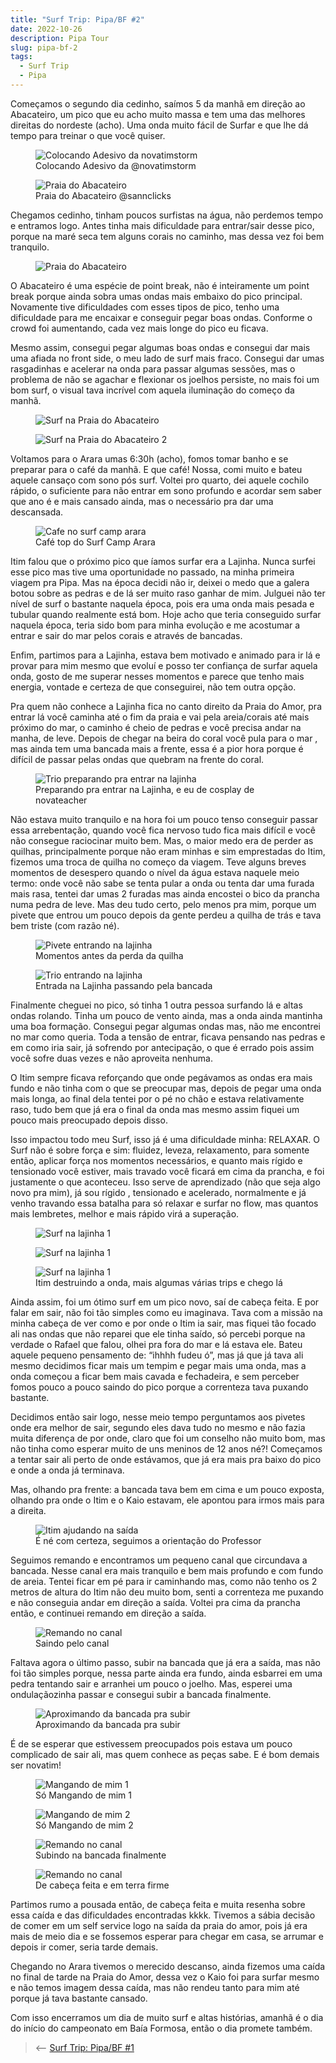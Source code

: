 ```yaml
---
title: "Surf Trip: Pipa/BF #2"
date: 2022-10-26
description: Pipa Tour
slug: pipa-bf-2
tags:
  - Surf Trip
  - Pipa
---
```


Começamos o segundo dia cedinho, saímos 5 da manhã em direção ao Abacateiro, um pico que eu acho muito massa e tem uma das melhores direitas do nordeste (acho). Uma onda muito fácil de Surfar e que lhe dá tempo para treinar o que você quiser.

<figure>
    <img src="./adesivo.jpg"
         alt="Colocando Adesivo da novatimstorm">
    <figcaption>Colocando Adesivo da <OutboundLink href="https://www.instagram.com/novatimstorm/" target="_blank">@novatimstorm</OutboundLink></figcaption>
</figure>

<figure>
    <img src="./abacate.jpg"
         alt="Praia do Abacateiro">
    <figcaption>Praia do Abacateiro <OutboundLink href="https://www.instagram.com/sannclicks/" target="_blank">@sannclicks</figcaption>
</figure>

Chegamos cedinho, tinham poucos surfistas na água, não perdemos tempo e entramos logo. Antes tinha mais dificuldade para entrar/sair desse pico, porque na maré seca tem alguns corais no caminho, mas dessa vez foi bem tranquilo.

<figure>
    <img src="./espelho.jpg"
         alt="Praia do Abacateiro">
</figure>

O Abacateiro é uma espécie de point break, não é inteiramente um point break porque ainda sobra umas ondas mais embaixo do pico principal. Novamente tive dificuldades com esses tipos de pico, tenho uma dificuldade para me encaixar e conseguir pegar boas ondas. Conforme o crowd foi aumentando, cada vez mais longe do pico eu ficava.

Mesmo assim, consegui pegar algumas boas ondas e consegui dar mais uma afiada no front side, o meu lado de surf mais fraco. Consegui dar umas rasgadinhas e acelerar na onda para passar algumas sessões, mas o problema de não se agachar e flexionar os joelhos persiste, no mais foi um bom surf, o visual tava incrível com aquela iluminação do começo da manhã.

<figure>
    <img src="./abacate1.jpg"
         alt="Surf na Praia do Abacateiro">
</figure>

<figure>
    <img src="./abacate2.jpg"
         alt="Surf na Praia do Abacateiro 2">
</figure>

Voltamos para o Arara umas 6:30h (acho), fomos tomar banho e se preparar para o café da manhã. E que café! Nossa, comi muito e bateu aquele cansaço com sono pós surf. Voltei pro quarto, dei aquele cochilo rápido, o suficiente para não entrar em sono profundo e acordar sem saber que ano é e mais cansado ainda, mas o necessário pra dar uma descansada.

<figure>
    <img src="./cafe.jpg"
         alt="Cafe no surf camp arara">
    <figcaption>Café top do Surf Camp Arara</figcaption>
</figure>

Itim falou que o próximo pico que íamos surfar era a Lajinha. Nunca surfei esse pico mas tive uma oportunidade no passado, na minha primeira viagem pra Pipa. Mas na época decidi não ir, deixei o medo que a galera botou sobre as pedras e de lá ser muito raso ganhar de mim. Julguei não ter nível de surf o bastante naquela época, pois era uma onda mais pesada e tubular quando realmente está bom. Hoje acho que teria conseguido surfar naquela época, teria sido bom para minha evolução e me acostumar a entrar e sair do mar pelos corais e através de bancadas.

Enfim, partimos para a Lajinha, estava bem motivado e animado para ir lá e provar para mim mesmo que evoluí e posso ter confiança de surfar aquela onda, gosto de me superar nesses momentos e parece que tenho mais energia, vontade e certeza de que conseguirei, não tem outra opção.

Pra quem não conhece a Lajinha fica no canto direito da Praia do Amor, pra entrar lá você caminha até o fim da praia e vai pela areia/corais até mais próximo do mar, o caminho é cheio de pedras e você precisa andar na manha, de leve. Depois de chegar na beira do coral você pula para o mar , mas ainda tem uma bancada mais a frente, essa é a pior hora porque é difícil de passar pelas ondas que quebram na frente do coral.

<figure>
    <img src="./trio_compressed.jpg"
         alt="Trio preparando pra entrar na lajinha">
    <figcaption>Preparando pra entrar na Lajinha, e eu de cosplay de novateacher</figcaption>
</figure>

Não estava muito tranquilo e na hora foi um pouco tenso conseguir passar essa arrebentação, quando você fica nervoso tudo fica mais difícil e você não consegue raciocinar muito bem. Mas, o maior medo era de perder as quilhas, principalmente porque não eram minhas e sim emprestadas do Itim, fizemos uma troca de quilha no começo da viagem. Teve alguns breves momentos de desespero quando o nível da água estava naquele meio termo: onde você não sabe se tenta pular a onda ou tenta dar uma furada mais rasa, tentei dar umas 2 furadas mas ainda encostei o bico da prancha numa pedra de leve. Mas deu tudo certo, pelo menos pra mim, porque um pivete que entrou um pouco depois da gente perdeu a quilha de trás e tava bem triste (com razão né).

<figure>
    <img src="./pivete.jpg"
         alt="Pivete entrando na lajinha">
    <figcaption>Momentos antes da perda da quilha</figcaption>
</figure>

<figure>
    <img src="./entrando.jpg"
         alt="Trio entrando na lajinha">
    <figcaption>Entrada na Lajinha passando pela bancada</figcaption>
</figure>

Finalmente cheguei no pico, só tinha 1 outra pessoa surfando lá e altas ondas rolando. Tinha um pouco de vento ainda, mas a onda ainda mantinha uma boa formação. Consegui pegar algumas ondas mas, não me encontrei no mar como queria. Toda a tensão de entrar, ficava pensando nas pedras e em como iria sair, já sofrendo por antecipação, o que é errado pois assim você sofre duas vezes e não aproveita nenhuma.

O Itim sempre ficava reforçando que onde pegávamos as ondas era mais fundo e não tinha com o que se preocupar mas, depois de pegar uma onda mais longa, ao final dela tentei por o pé no chão e estava relativamente raso, tudo bem que já era o final da onda mas mesmo assim fiquei um pouco mais preocupado depois disso.

Isso impactou todo meu Surf, isso já é uma dificuldade minha: RELAXAR. O Surf não é sobre força e sim: fluidez, leveza, relaxamento, para somente então, aplicar força nos momentos necessários, e quanto mais rígido e tensionado você estiver, mais travado você ficará em cima da prancha, e foi justamente o que aconteceu. Isso serve de aprendizado (não que seja algo novo pra mim), já sou rígido , tensionado e acelerado, normalmente e já venho travando essa batalha para só relaxar e surfar no flow, mas quantos mais lembretes, melhor e mais rápido virá a superação.

<figure>
    <img src="./lajinha1.jpg"
         alt="Surf na lajinha 1">
</figure>

<figure>
    <img src="./lajinha2.jpg"
         alt="Surf na lajinha 1">
</figure>

<figure>
    <img src="./lapada.jpg"
         alt="Surf na lajinha 1">
    <figcaption>Itim destruindo a onda, mais algumas várias trips e chego lá</figcaption>
</figure>

Ainda assim, foi um ótimo surf em um pico novo, saí de cabeça feita. E por falar em sair, não foi tão simples como eu imaginava. Tava com a missão na minha cabeça de ver como e por onde o Itim ia sair, mas fiquei tão focado ali nas ondas que não reparei que ele tinha saído, só percebi porque na verdade o Rafael que falou, olhei pra fora do mar e lá estava ele. Bateu aquele pequeno pensamento de: “ihhhh fudeu ó”, mas já que já tava ali mesmo decidimos ficar mais um tempim e pegar mais uma onda, mas a onda começou a ficar bem mais cavada e fechadeira, e sem perceber fomos pouco a pouco saindo do pico porque a correnteza tava puxando bastante.

Decidimos então sair logo, nesse meio tempo perguntamos aos pivetes onde era melhor de sair, segundo eles dava tudo no mesmo e não fazia muita diferença de por onde, claro que foi um conselho não muito bom, mas não tinha como esperar muito de uns meninos de 12 anos né?! Começamos a tentar sair ali perto de onde estávamos, que já era mais pra baixo do pico e onde a onda já terminava.

Mas, olhando pra frente: a bancada tava bem em cima e um pouco exposta, olhando pra onde o Itim e o Kaio estavam, ele apontou para irmos mais para a direita.

<figure>
    <img src="./professor.jpg"
         alt="Itim ajudando na saída">
    <figcaption>É né com certeza, seguimos a orientação do Professor</figcaption>
</figure>

Seguimos remando e encontramos um pequeno canal que circundava a bancada. Nesse canal era mais tranquilo e bem mais profundo e com fundo de areia. Tentei ficar em pé para ir caminhando mas, como não tenho os 2 metros de altura do Itim não deu muito bom,  senti a correnteza me puxando e não conseguia andar em direção a saída. Voltei pra cima da prancha então, e continuei remando em direção a saída.

<figure>
    <img src="./saindo1.jpg"
         alt="Remando no canal">
    <figcaption>Saindo pelo canal</figcaption>
</figure>

Faltava agora o último passo, subir na bancada que já era a saída, mas não foi tão simples porque, nessa parte ainda era fundo, ainda esbarrei em uma pedra tentando sair e arranhei um pouco o joelho. Mas, esperei uma ondulaçãozinha passar e consegui subir a bancada finalmente.

<figure>
    <img src="./saindo2.jpg"
         alt="Aproximando da bancada pra subir">
    <figcaption>Aproximando da bancada pra subir</figcaption>
</figure>

É de se esperar que estivessem preocupados pois estava um pouco complicado de sair ali, mas quem conhece as peças sabe. E é bom demais ser novatim!


<figure>
    <img src="./mangando1.jpg"
         alt="Mangando de mim 1">
    <figcaption>Só Mangando de mim 1</figcaption>
</figure>

<figure>
    <img src="./mangando2.jpg"
         alt="Mangando de mim 2">
    <figcaption>Só Mangando de mim 2</figcaption>
</figure>

<figure>
    <img src="./saindo3.jpg"
         alt="Remando no canal">
    <figcaption>Subindo na bancada finalmente</figcaption>
</figure>

<figure>
    <img src="./salvo_compressed.jpg"
         alt="Remando no canal">
    <figcaption>De cabeça feita e em terra firme</figcaption>
</figure>

Partimos rumo a pousada então, de cabeça feita e muita resenha sobre essa caída e das dificuldades encontradas kkkk. Tivemos a sábia decisão de comer em um self service logo na saída da praia do amor, pois já era mais de meio dia e se fossemos esperar para chegar em casa, se arrumar e depois ir comer, seria tarde demais.

Chegando no Arara tivemos o merecido descanso, ainda fizemos uma caída no final de tarde na Praia do Amor, dessa vez o Kaio foi para surfar mesmo e não temos imagem dessa caída, mas não rendeu tanto para mim até porque já tava bastante cansado.

Com isso encerramos um dia de muito surf e altas histórias, amanhã é o dia do início do campeonato em Baía Formosa, então o dia promete também.


> ⟵ <a href="https://meusurf.blog/pipa-bf-1">Surf Trip: Pipa/BF #1</a>